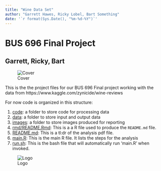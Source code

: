 ```yaml
---
title: "Wine Data Set"
author: "Garrett Hawes, Ricky Lobel, Bart Something"
date: '`r format(Sys.Date(), "%m-%d-%Y")`'
---
```



# BUS 696 Final Project 

## Garrett, Ricky, Bart
![Cover](http://garretthawes.com/r/cover.jpeg)

This is the the project files for our BUS 696 Final project working with the data from https://www.kaggle.com/zynicide/wine-reviews 

For now code is organized in this structure:

1. [code](code): a folder to store code for processing data
2. [data](fata): a folder to store input and output data
3. [images](images): a folder to store images produced for reporting
4. [rmd/README.Rmd](rmd/README.Rmd): This is a a R file used to produce the
`README.md` file.
5. [README.md](README.md): This is a tl:dr of the analysis pdf file.
6. [main.R](main.R): This is the main R file. It lists the steps for the analysis
7. [run.sh](run.sh): This is the bash file that will automatically run 'main.R' when invoked.

![Logo](http://garretthawes.com/r/logo.jpeg)